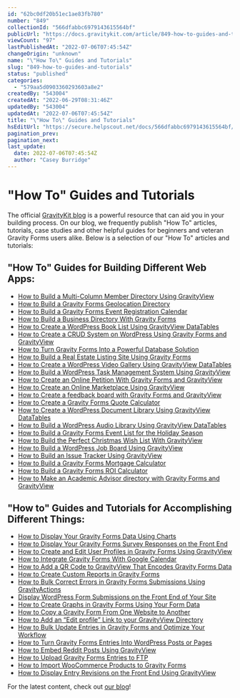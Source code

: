 ```yaml
---
id: "62bc0df20b51ec1ae83fb780"
number: "849"
collectionId: "566dfabbc6979143615564bf"
publicUrl: "https://docs.gravitykit.com/article/849-how-to-guides-and-tutorials"
viewCount: "97"
lastPublishedAt: "2022-07-06T07:45:54Z"
changeOrigin: "unknown"
name: "\"How To\" Guides and Tutorials"
slug: "849-how-to-guides-and-tutorials"
status: "published"
categories: 
  - "579aa5d0903360293603a8e2"
createdBy: "543004"
createdAt: "2022-06-29T08:31:46Z"
updatedBy: "543004"
updatedAt: "2022-07-06T07:45:54Z"
title: "\"How To\" Guides and Tutorials"
hsEditUrl: "https://secure.helpscout.net/docs/566dfabbc6979143615564bf/article/62bc0df20b51ec1ae83fb780"
pagination_prev: 
pagination_next: 
last_update:
  date: 2022-07-06T07:45:54Z
  author: "Casey Burridge"
---
```


# "How To" Guides and Tutorials

The official [GravityKit blog](https://www.gravitykit.com/blog/) is a powerful resource that can aid you in your building process. On our blog, we frequently publish "How To" articles, tutorials, case studies and other helpful guides for beginners and veteran Gravity Forms users alike. Below is a selection of our "How To" articles and tutorials:

## "How To" Guides for Building Different Web Apps:

- [How to Build a Multi-Column Member Directory Using GravityView](https://www.gravitykit.com/multi-column-directory/)
- [How to Build a Gravity Forms Geolocation Directory](https://www.gravitykit.com/gravity-forms-geolocation/)
- [How to Build a Gravity Forms Event Registration Calendar](https://www.gravitykit.com/gravity-forms-event-registration-calendar/)
- [How to Build a Business Directory With Gravity Forms](https://www.gravitykit.com/gravity-forms-directory/)
- [](https://www.gravitykit.com/gravity-forms-directory/)[How to Create a WordPress Book List Using GravityView DataTables](https://www.gravitykit.com/wordpress-reading-list/)
- [How to Create a CRUD System on WordPress Using Gravity Forms and GravityView](https://www.gravitykit.com/wordpress-crud/)
- [How to Turn Gravity Forms Into a Powerful Database Solution](https://www.gravitykit.com/gravity-forms-database/)
- [](https://www.gravitykit.com/gravity-forms-database/)[How to Build a Real Estate Listing Site Using Gravity Forms](https://www.gravitykit.com/gravity-forms-real-estate/)
- [How to Create a WordPress Video Gallery Using GravityView DataTables](https://www.gravitykit.com/wordpress-video-gallery/)
- [How to Build a WordPress Task Management System Using GravityView](https://www.gravitykit.com/gravityview-task-management-wordpress/)
- [](https://www.gravitykit.com/gravityview-task-management-wordpress/)[How to Create an Online Petition With Gravity Forms and GravityView](https://www.gravitykit.com/gravity-forms-petition/)
- [How to Create an Online Marketplace Using GravityView](https://www.gravitykit.com/tutorial-how-to-create-an-online-marketplace-using-gravityview/)
- [How to Create a feedback board with Gravity Forms and GravityView](https://www.gravitykit.com/creating-a-feedback-board-with-gravity-forms-and-gravityview/)
- [How to Create a Gravity Forms Quote Calculator](https://www.gravitykit.com/gravity-forms-quote-calculator/)
- [How to Create a WordPress Document Library Using GravityView DataTables](https://www.gravitykit.com/wordpress-document-library/)
- [How to Build a WordPress Audio Library Using GravityView DataTables](https://www.gravitykit.com/wordpress-music-library/)
- [How to Build a Gravity Forms Event List for the Holiday Season](https://www.gravitykit.com/holiday-event-list/)
- [How to Build the Perfect Christmas Wish List With GravityView](https://www.gravitykit.com/christmas-wish-list/)
- [How to Build a WordPress Job Board Using GravityView](https://www.gravitykit.com/wordpress-job-board/)
- [How to Build an Issue Tracker Using GravityView](https://www.gravitykit.com/build-a-gravityview-issue-tracker/)
- [How to Build a Gravity Forms Mortgage Calculator](https://www.gravitykit.com/gravity-forms-mortgage-calculator/)
- [How to Build a Gravity Forms ROI Calculator](https://www.gravitykit.com/gravity-forms-roi-calculator/)
- [](https://www.gravitykit.com/gravity-forms-roi-calculator/)[How to Make an Academic Advisor directory with Gravity Forms and GravityView](https://www.gravitykit.com/how-to-make-an-academic-advisor-directory-with-gravity-forms-and-gravityview/)

## "How to" Guides and Tutorials for Accomplishing Different Things:

- [How to Display Your Gravity Forms Data Using Charts](https://www.gravitykit.com/gravity-forms-charts/)
- [How to Display Your Gravity Forms Survey Responses on the Front End](https://www.gravitykit.com/gravity-forms-display-survey-responses/)
- [How to Create and Edit User Profiles in Gravity Forms Using GravityView](https://www.gravitykit.com/gravity-forms-edit-user-profile/)
- [How to Integrate Gravity Forms With Google Calendar](https://www.gravitykit.com/gravity-forms-google-calendar/)
- [How to Add a QR Code to GravityView That Encodes Gravity Forms Data](https://www.gravitykit.com/gravityview-qr-code/)
- [How to Create Custom Reports in Gravity Forms](https://www.gravitykit.com/gravity-forms-reporting/)
- [How to Bulk Correct Errors in Gravity Forms Submissions Using GravityActions](https://www.gravitykit.com/correct-errors-gravity-forms-submissions/)
- [Display WordPress Form Submissions on the Front End of Your Site](https://www.gravitykit.com/display-wordpress-form-submissions/)
- [How to Create Graphs in Gravity Forms Using Your Form Data](https://www.gravitykit.com/gravity-forms-graphs/)
- [How to Copy a Gravity Form From One Website to Another](https://www.gravitykit.com/copying-gravity-forms/)
- [How to Add an “Edit profile” Link to your GravityView Directory](https://www.gravitykit.com/gravityview-edit-profile-link/)
- [How to Bulk Update Entries in Gravity Forms and Optimize Your Workflow](https://www.gravitykit.com/bulk-update-entries-gravity-forms/)
- [How to Turn Gravity Forms Entries Into WordPress Posts or Pages](https://www.gravitykit.com/gravity-forms-entries-to-post/)
- [How to Embed Reddit Posts Using GravityView](https://www.gravitykit.com/gravityview-reddit/)
- [How to Upload Gravity Forms Entries to FTP](https://www.gravitykit.com/gravity-forms-ftp/)
- [How to Import WooCommerce Products to Gravity Forms](https://www.gravitykit.com/gravity-forms-woocommerce-import/)
- [How to Display Entry Revisions on the Front End Using GravityView](https://www.gravitykit.com/display-entry-revisions/)

For the latest content, check out [our blog](https://gravitykit.com/blog)!